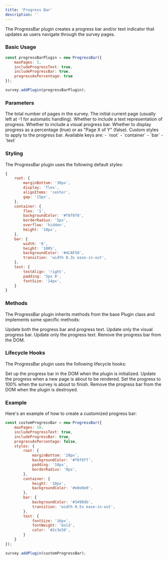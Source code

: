 ```yaml
---
title: 'Progress Bar'
description: ''
---
```


The ProgressBar plugin creates a progress bar and/or text indicator that updates as users navigate through the survey pages.

### Basic Usage

```javascript
const progressBarPlugin = new ProgressBar({
    maxPages: 5,
    includeProgressText: true,
    includeProgressBar: true,
    progressAsPercentage: true
});

survey.addPlugin(progressBarPlugin);
```

### Parameters

<ParamField path="maxPages" type="number" required>
  The total number of pages in the survey.
</ParamField>

<ParamField path="currentPage" type="number" default="-1">
  The initial current page (usually left at -1 for automatic handling).
</ParamField>

<ParamField path="includeProgressText" type="boolean" default="true">
  Whether to include a text representation of progress.
</ParamField>

<ParamField path="includeProgressBar" type="boolean" default="true">
  Whether to include a visual progress bar.
</ParamField>

<ParamField path="progressAsPercentage" type="boolean" default="true">
  Whether to display progress as a percentage (true) or as "Page X of Y" (false).
</ParamField>

<ParamField path="styles" type="object">
  Custom styles to apply to the progress bar. Available keys are:
  - `root`
  - `container`
  - `bar`
  - `text`
</ParamField>

### Styling

The ProgressBar plugin uses the following default styles:

```javascript
{
    root: {
        marginBottom: '30px',
        display: 'flex',
        alignItems: 'center',
        gap: '15px',
    },
    container: {
        flex: '1',
        backgroundColor: '#f0f0f0',
        borderRadius: '5px',
        overflow: 'hidden',
        height: '18px',
    },
    bar: {
        width: '0',
        height: '100%',
        backgroundColor: '#4CAF50',
        transition: 'width 0.3s ease-in-out',
    },
    text: {
        textAlign: 'right',
        padding: '5px 0',
        fontSize: '14px',
    }
}
```

### Methods

The ProgressBar plugin inherits methods from the base Plugin class and implements some specific methods:

<ParamField path="updateProgress" type="function">
  Update both the progress bar and progress text.
</ParamField>

<ParamField path="updateProgressBar" type="function">
  Update only the visual progress bar.
</ParamField>

<ParamField path="updateProgressText" type="function">
  Update only the progress text.
</ParamField>

<ParamField path="removeProgressBar" type="function">
  Remove the progress bar from the DOM.
</ParamField>

### Lifecycle Hooks

The ProgressBar plugin uses the following lifecycle hooks:

<ParamField path="initialize" type="function">
  Set up the progress bar in the DOM when the plugin is initialized.
</ParamField>

<ParamField path="beforePageRender" type="function">
  Update the progress when a new page is about to be rendered.
</ParamField>

<ParamField path="beforeSurveyFinish" type="function">
  Set the progress to 100% when the survey is about to finish.
</ParamField>

<ParamField path="destroy" type="function">
  Remove the progress bar from the DOM when the plugin is destroyed.
</ParamField>

### Example

Here's an example of how to create a customized progress bar:

```javascript
const customProgressBar = new ProgressBar({
    maxPages: 10,
    includeProgressText: true,
    includeProgressBar: true,
    progressAsPercentage: false,
    styles: {
        root: { 
            marginBottom: '20px',
            backgroundColor: '#f0f8ff',
            padding: '10px',
            borderRadius: '8px',
        },
        container: {
            height: '10px',
            backgroundColor: '#e0e0e0',
        },
        bar: {
            backgroundColor: '#3498db',
            transition: 'width 0.5s ease-in-out',
        },
        text: {
            fontSize: '16px',
            fontWeight: 'bold',
            color: '#2c3e50',
        }
    }
});

survey.addPlugin(customProgressBar);
```